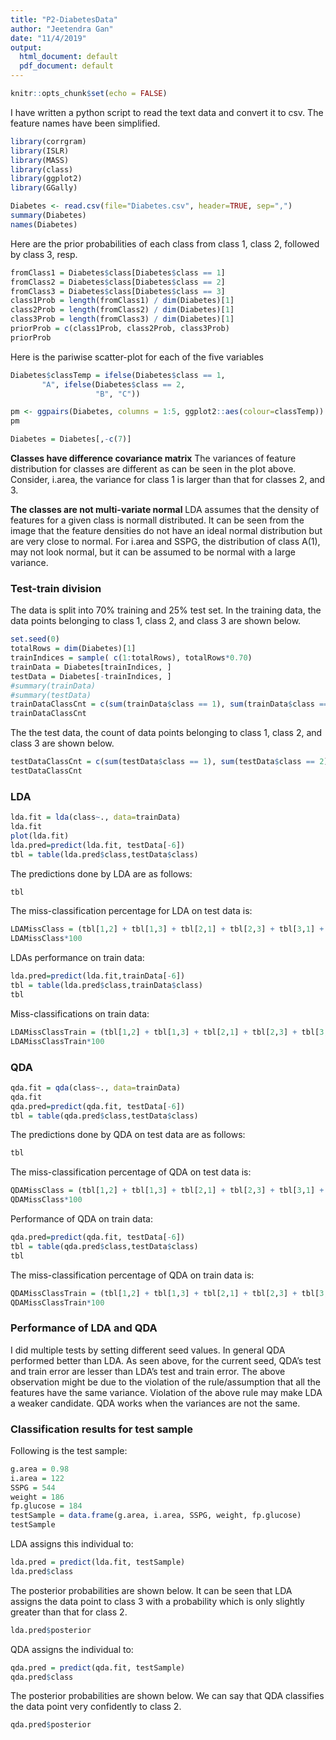```yaml
---
title: "P2-DiabetesData"
author: "Jeetendra Gan"
date: "11/4/2019"
output:
  html_document: default
  pdf_document: default
---
```


```r
knitr::opts_chunk$set(echo = FALSE)
```
I have written a python script to read the text data and convert it to csv. The feature names have been simplified.
```r
library(corrgram)
library(ISLR)
library(MASS)
library(class)
library(ggplot2)
library(GGally)
```

```r
Diabetes <- read.csv(file="Diabetes.csv", header=TRUE, sep=",")
summary(Diabetes)
names(Diabetes)
```

Here are the prior probabilities of each class from class 1, class 2, followed by class 3, resp.
```r
fromClass1 = Diabetes$class[Diabetes$class == 1]
fromClass2 = Diabetes$class[Diabetes$class == 2]
fromClass3 = Diabetes$class[Diabetes$class == 3]
class1Prob = length(fromClass1) / dim(Diabetes)[1]
class2Prob = length(fromClass2) / dim(Diabetes)[1]
class3Prob = length(fromClass3) / dim(Diabetes)[1]
priorProb = c(class1Prob, class2Prob, class3Prob)
priorProb
```

Here is the pariwise scatter-plot for each of the five variables
```r
Diabetes$classTemp = ifelse(Diabetes$class == 1,
       "A", ifelse(Diabetes$class == 2, 
                   "B", "C"))

pm <- ggpairs(Diabetes, columns = 1:5, ggplot2::aes(colour=classTemp))
pm

Diabetes = Diabetes[,-c(7)]
```


**Classes have difference covariance matrix** 
The variances of feature distribution for classes are different as can be seen in the plot above. Consider, i.area, the variance for class 1 is larger than that for classes 2, and 3.

**The classes are not multi-variate normal**
LDA assumes that the density of features for a given class is normall distributed. It can be seen from the image that the feature densities do not have an ideal normal distribution but are very close to normal. For i.area and SSPG, the distribution of class A(1), may not look normal, but it can be assumed to be normal with a large variance.

### Test-train division
The data is split into 70% training and 25% test set. In the training data, the data points belonging to class 1, class 2, and class 3 are shown below. 
```r
set.seed(0)
totalRows = dim(Diabetes)[1]
trainIndices = sample( c(1:totalRows), totalRows*0.70)
trainData = Diabetes[trainIndices, ]
testData = Diabetes[-trainIndices, ]
#summary(trainData)
#summary(testData)
trainDataClassCnt = c(sum(trainData$class == 1), sum(trainData$class == 2), sum(trainData$class == 3))
trainDataClassCnt
```
The the test data, the count of data points belonging to class 1, class 2, and class 3 are shown below. 
```r
testDataClassCnt = c(sum(testData$class == 1), sum(testData$class == 2), sum(testData$class == 3))
testDataClassCnt
```

### LDA
```r
lda.fit = lda(class~., data=trainData)
lda.fit
plot(lda.fit)
lda.pred=predict(lda.fit, testData[-6])
tbl = table(lda.pred$class,testData$class)
```
The predictions done by LDA are as follows:
```r
tbl
```
The miss-classification percentage for LDA on test data is:
```r
LDAMissClass = (tbl[1,2] + tbl[1,3] + tbl[2,1] + tbl[2,3] + tbl[3,1] + tbl[3,2]) / dim(testData)[1]
LDAMissClass*100
```

LDAs performance on train data:
```r
lda.pred=predict(lda.fit,trainData[-6])
tbl = table(lda.pred$class,trainData$class)
tbl
```
Miss-classifications on train data:
```r
LDAMissClassTrain = (tbl[1,2] + tbl[1,3] + tbl[2,1] + tbl[2,3] + tbl[3,1] + tbl[3,2]) / dim(trainData)[1]
LDAMissClassTrain*100
```

### QDA
```r
qda.fit = qda(class~., data=trainData)
qda.fit
qda.pred=predict(qda.fit, testData[-6])
tbl = table(qda.pred$class,testData$class)
```
The predictions done by QDA on test data are as follows:
```r
tbl
```

The miss-classification percentage of QDA on test data is:
```r
QDAMissClass = (tbl[1,2] + tbl[1,3] + tbl[2,1] + tbl[2,3] + tbl[3,1] + tbl[3,2]) / dim(testData)[1]
QDAMissClass*100
```

Performance of QDA on train data:
```r
qda.pred=predict(qda.fit, testData[-6])
tbl = table(qda.pred$class,testData$class)
tbl
```
The miss-classification percentage of QDA on train data is:
```r
QDAMissClassTrain = (tbl[1,2] + tbl[1,3] + tbl[2,1] + tbl[2,3] + tbl[3,1] + tbl[3,2]) / dim(trainData)[1]
QDAMissClassTrain*100
```


### Performance of LDA and QDA
I did multiple tests by setting different seed values. In general QDA performed better than LDA. As seen above, for the current seed, QDA's test and train error are lesser than LDA's test and train error. The above observation might be due to the violation of the rule/assumption that all the features have the same variance. Violation of the above rule may make LDA a weaker candidate. QDA works when the variances are not the same. 

### Classification results for test sample
Following is the test sample:
```r
g.area = 0.98
i.area = 122
SSPG = 544
weight = 186
fp.glucose = 184
testSample = data.frame(g.area, i.area, SSPG, weight, fp.glucose)
testSample
```
LDA assigns this individual to:
```r
lda.pred = predict(lda.fit, testSample)
lda.pred$class
```
The posterior probabilities are shown below. It can be seen that LDA assigns the data point to class 3 with a probability which is only slightly greater than that for class 2.
```r
lda.pred$posterior
```
QDA assigns the individual to:
```r
qda.pred = predict(qda.fit, testSample)
qda.pred$class
```
The posterior probabilities are shown below. We can say that QDA classifies the data point very confidently to class 2. 
```r
qda.pred$posterior
```
